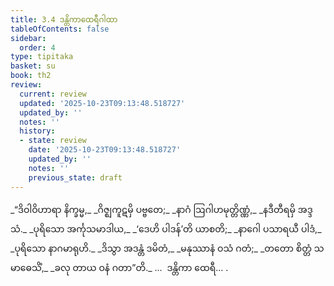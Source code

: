 ```yaml
---
title: 3.4 ဒန္တိကာထေရီဂါထာ
tableOfContents: false
sidebar:
  order: 4
type: tipitaka
basket: su
book: th2
review:
  current: review
  updated: '2025-10-23T09:13:48.518727'
  updated_by: ''
  notes: ''
  history:
  - state: review
    date: '2025-10-23T09:13:48.518727'
    updated_by: ''
    notes: ''
    previous_state: draft
---
```



<ReviewStatus review={frontmatter.review} showDetails={true} />

<HypothesisAnnotation frontmatter={frontmatter} />

<DynamicBreadcrumb />

<Division number="48" book="th2" e="ch" v="19" p="385">

<Paragraph number="82" type="verses" book="th2">
_“ဒိဝါဝိဟာရာ နိက္ခမ္မ,_  
_ဂိဇ္ဈကူဋမှိ ပဗ္ဗတေ;_  
_နာဂံ ဩဂါဟမုတ္တိဏ္ဏံ,_  
_နဒီတီရမှိ အဒ္ဒသံ._  

</Paragraph>

</Division>
<Division number="49" book="th2" e="ch" v="19" p="385">

<Paragraph number="83" type="verses" book="th2">
_ပုရိသော အင်္ကုသမာဒါယ,_  
_‘ဒေဟိ ပါဒန်’တိ ယာစတိ;_  
_နာဂေါ ပသာရယီ ပါဒံ,_  
_ပုရိသော နာဂမာရုဟိ._  

</Paragraph>

</Division>
<Division number="50" book="th2" e="ch" v="19" p="385">

<Paragraph number="84" type="verses" book="th2">
_ဒိသွာ အဒန္တံ ဒမိတံ,_  
_မနုဿာနံ ဝသံ ဂတံ;_  
_တတော စိတ္တံ သမာဓေသိံ,_  
_ခလု တာယ ဝနံ ဂတာ”တိ._  


</Paragraph>
</Division>

<Paragraph number="85" type="center" book="th2">
…  ဒန္တိကာ ထေရီ… .
</Paragraph>